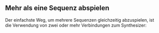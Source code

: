 ==Mehr als eine Sequenz abspielen==
Der einfachste Weg, um mehrere Sequenzen gleichzeitig abzuspielen, ist die Verwendung von zwei oder mehr Verbindungen zum Synthesizer: